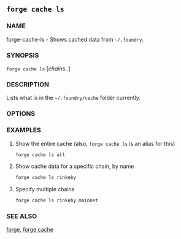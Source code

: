 
## `forge cache ls`

### NAME

forge-cache-ls - Shows cached data from `~/.foundry`.

### SYNOPSIS

`forge cache ls` [*chains..*]

### DESCRIPTION

Lists what is in the `~/.foundry/cache` folder currently.

### OPTIONS

<CommonOptions />

### EXAMPLES

1. Show the entire cache (also, `forge cache ls` is an alias for this)

   ```sh
   forge cache ls all
   ```

2. Show cache data for a specific chain, by name
   ```sh
   forge cache ls rinkeby
   ```
3. Specify multiple chains
   ```sh
   forge cache ls rinkeby mainnet
   ```

### SEE ALSO

[forge](/reference/forge/forge.mdx), [forge cache](/reference/forge/forge-cache.mdx)
